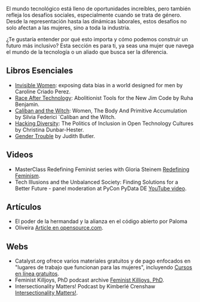 El mundo tecnológico está lleno de oportunidades increíbles, pero también
refleja los desafíos sociales, especialmente cuando se trata de género. Desde
la representación hasta las dinámicas laborales, estos desafíos no solo afectan
a las mujeres, sino a toda la industria.

¿Te gustaría entender por qué esto importa y cómo podemos construir un futuro
más inclusivo?  Esta sección es para ti, ya seas una mujer que navega el mundo
de la tecnología o un aliado que busca ser la diferencia.

## Libros Esenciales

* [Invisible Women](https://carolinecriadoperez.com/book/invisible-women):
  exposing data bias in a world designed for men by Caroline Criado Perez.
* [Race After Technology](https://www.ruhabenjamin.com/race-after-technology):
  Abolitionist Tools for the New Jim Code by Ruha Benjamin.
* [Caliban and the Witch](https://akpress.org/calibanandthewitch.html): Women, The Body And Primitive Accumulation by Silvia Federici `Caliban and the Witch.
* [Hacking Diversity](https://press.princeton.edu/books/hardcover/9780691182070/hacking-diversity?srsltid=AfmBOoqDrB7RsraNicfAr3Jz72ZvbwKM4ijXdRobUrVQlY7bU3d3WL41): The Politics of Inclusion in Open Technology Cultures by Christina Dunbar-Hester.
* <a class="text-primary-600 dark:text-primary-400" href="https://selforganizedseminar.wordpress.com/wp-content/uploads/2011/07/butler-gender_trouble.pdf">Gender Trouble</a> by Judith Butler.

## Videos

- MasterClass Redefining Feminist series with Gloria Steinem [Redefining
  Feminism](https://www.masterclass.com/classes/redefining-feminism-with-gloria-steinem-and-noted-co-instructors).
- Tech Illusions and the Unbalanced Society: Finding Solutions for a Better
  Future - panel moderation at PyCon PyData DE [YouTube video](https://www.youtube.com/watch?v=C3Yd6vQaGaQ&list=PLGVZCDnMOq0peDguAzds7kVmBr8avp46K&index=85).

## Artículos

- El poder de la hermandad y la alianza en el código abierto por Paloma
- Oliveira [Article en opensource.com](https://opensource.com/article/23/3/power-sisterhood-allyship-open-source).

## Webs

- Catalyst.org ofrece varios materiales gratuitos y de pago enfocados en
  "lugares de trabajo que funcionan para las mujeres", incluyendo [Cursos en línea
  gratuitos](https://www.edx.org/school/catalystx>).
- Feminist Killjoys, PhD podcast archive [Feminist Killjoys,
  PhD](https://soundcloud.com/eministilljoysh).
- Intersectionality Matters! Podcast by Kimberlé Crenshaw [Intersectionality
  Matters!](https://www.aapf.org/intersectionality-matters).
